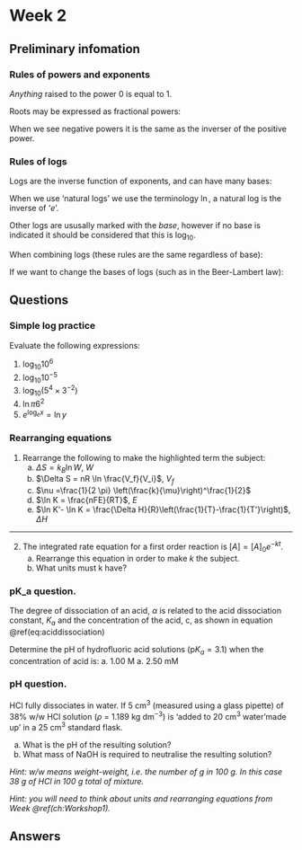 # Week 2 {#ch:Workshop2}

## Preliminary infomation {#sec:Prelim2}



### Rules of powers and exponents {#sec:rulespowers}

\begin{equation}
m^a \times m^b = m^{a+b}
(\#eq:combpowermult)
\end{equation}

\begin{equation}
\frac{p^a}{p^b} = p^{a - b}
(\#eq:combpowerdiv)
\end{equation}

\begin{equation}
\left(q^a\right)^b =  q^{a\times b}
(\#eq:combpowerraise)
\end{equation}

*Anything* raised to the power 0 is equal to 1.

\begin{equation*}
x^0=1
\end{equation*}


Roots may be expressed as fractional powers:

\begin{equation}
\sqrt[n]{x}=x^{\frac{1}{n}}
(\#eq:fracpower)
\end{equation}


When we see negative powers it is the same as the inverser of the positive power.

\begin{equation}
x^{-n}=x^{\frac{1}{x^n}}
(\#eq:negpower)
\end{equation}

### Rules of logs {#sec:rulelog}

Logs are the inverse function of exponents, and can have many bases:

When we use 'natural logs' we use the terminology $\ln$, a natural log is the inverse of '$e$'.

\begin{equation}
x = \ln e^x
(\#eq:natlog)
\end{equation}

Other logs are ususally marked with the *base*, however if no base is indicated it should be considered that this is $\log_{10}$.

\begin{equation}
x = \log_{10} 10^x
(\#eq:10log)
\end{equation}

When combining logs (these rules are the same regardless of base):

\begin{equation}
\log_x A + \log_x B = \log_x (AB)
(\#eq:logadd)
\end{equation}

\begin{equation}
\log_x A  - \log_x B = \log_x \left(\frac{A}{B}\right)
(\#eq:logsub)
\end{equation}

\begin{equation}
\log_x (A^n)= n \log_x A
(\#eq:logpower)
\end{equation}

If we want to change the bases of logs (such as in the Beer-Lambert law):

\begin{equation}
log_b A = \frac{\log_x A}{\log_x b}
(\#eq:convpower)
\end{equation}


## Questions {#sec:Questions2}

### Simple log practice {#sec:logpractice}

Evaluate the following expressions:

1. $\log_{10} 10^6$
1. $\log_{10} 10^{-5}$
1. $\log_{10} (5^4 \times 3^{-2})$
1. $\ln {\pi 6^2}$
1. $e^{\log_e x}=\ln y$

### Rearranging equations {#sec:logrearrange}

1. Rearrange the following to make the highlighted term the subject:
    a. $\Delta S = k_B \ln W$, $W$
    a. $\Delta S = nR \ln \frac{V_f}{V_i}$, $V_f$
    a. $\nu =\frac{1}{2 \pi} \left(\frac{k}{\mu}\right)^\frac{1}{2}$
    a. $\ln K = \frac{nFE}{RT}$, $E$
    a. $\ln K'- \ln K = \frac{\Delta H}{R}\left(\frac{1}{T}-\frac{1}{T'}\right)$, $\Delta H$

***

2. The integrated rate equation for a first order reaction is $[A]=[A]_0 e^{-kt}$. 
    a. Rearrange this equation in order to make $k$ the subject.
    a. What units must k have?
    

### pK_a question. {#sec:pKa}

The degree of dissociation of an acid, $\alpha$ is related to the acid dissociation constant, $K_a$ and the concentration of the acid, c, as shown in equation \@ref(eq:aciddissociation)

\begin{equation}
K_a=\frac{\alpha ^2 c}{1-\alpha}
(\#eq:aciddissociation)
\end{equation}

Determine the pH of hydrofluoric acid solutions (p$K_a= 3.1$) when the concentration of acid is:
    a. 1.00 M
    a. 2.50 mM

### pH question. {#sec:pH}

HCl fully dissociates in water. If 5 cm^3^ (measured using a glass pipette) of 38% w/w HCl solution ($\rho$ = 1.189 kg dm^−3^) is 'added to 20 cm^3^ water'made up' in a 25 cm^3^ standard flask.

a. What is the pH of the resulting solution?
a. What mass of NaOH is required to neutralise the resulting solution?

*Hint: w/w means weight-weight, i.e. the number of g in 100 g. In this case 38 g of HCl in 100 g total of mixture.*

*Hint: you will need to think about units and rearranging equations from Week \@ref(ch:Workshop1).*



## Answers {#sec:Answers2}

